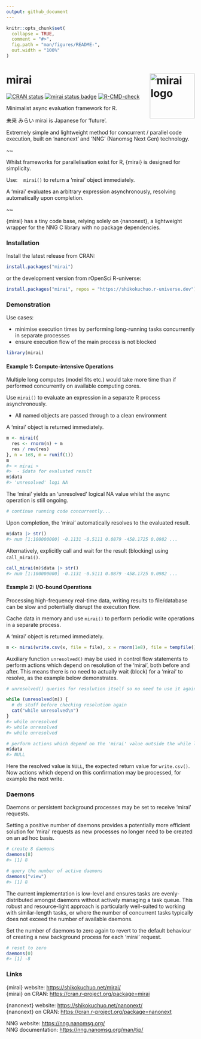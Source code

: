```yaml
---
output: github_document
---
```


<!-- README.md is generated from README.Rmd. Please edit that file -->

```r
knitr::opts_chunk$set(
  collapse = TRUE,
  comment = "#>",
  fig.path = "man/figures/README-",
  out.width = "100%"
)
```

# mirai <a href="https://shikokuchuo.net/mirai/" alt="mirai"><img src="man/figures/logo.png" alt="mirai logo" align="right" width="120"/></a>

<!-- badges: start -->
[![CRAN status](https://www.r-pkg.org/badges/version/mirai?color=112d4e)](https://CRAN.R-project.org/package=mirai)
[![mirai status badge](https://shikokuchuo.r-universe.dev/badges/mirai?color=ddcacc)](https://shikokuchuo.r-universe.dev) 
[![R-CMD-check](https://github.com/shikokuchuo/mirai/workflows/R-CMD-check/badge.svg)](https://github.com/shikokuchuo/mirai/actions)
<!-- badges: end -->

Minimalist async evaluation framework for R.

未来 みらい mirai is Japanese for 'future'.

Extremely simple and lightweight method for concurrent / parallel code execution, built on 'nanonext' and 'NNG' (Nanomsg Next Gen) technology.

~~

Whilst frameworks for parallelisation exist for R, {mirai} is designed for simplicity.

Use:&nbsp;&nbsp;&nbsp;&nbsp;`mirai()` to return a 'mirai' object immediately.

A ‘mirai’ evaluates an arbitrary expression asynchronously, resolving automatically upon completion.

~~

{mirai} has a tiny code base, relying solely on {nanonext}, a lightweight wrapper for the NNG C library with no package dependencies.

### Installation

Install the latest release from CRAN:

```r
install.packages("mirai")
```

or the development version from rOpenSci R-universe:

```r
install.packages("mirai", repos = "https://shikokuchuo.r-universe.dev")
```

### Demonstration

Use cases:

- minimise execution times by performing long-running tasks concurrently in separate processes
- ensure execution flow of the main process is not blocked

```r
library(mirai)
```

#### Example 1: Compute-intensive Operations

Multiple long computes (model fits etc.) would take more time than if performed concurrently on available computing cores.

Use `mirai()` to evaluate an expression in a separate R process asynchronously.

- All named objects are passed through to a clean environment

A 'mirai' object is returned immediately.

```r
m <- mirai({
  res <- rnorm(n) + m
  res / rev(res)
}, n = 1e8, m = runif(1))
m
#> < mirai >
#>  - $data for evaluated result
m$data
#> 'unresolved' logi NA
```

The 'mirai' yields an 'unresolved' logical NA value whilst the async operation is still ongoing.

```r
# continue running code concurrently...
```

Upon completion, the 'mirai' automatically resolves to the evaluated result.

```r
m$data |> str()
#> num [1:100000000] -0.1131 -0.5111 0.0879 -458.1725 0.0982 ...
```

Alternatively, explicitly call and wait for the result (blocking) using `call_mirai()`.

```r
call_mirai(m)$data |> str()
#> num [1:100000000] -0.1131 -0.5111 0.0879 -458.1725 0.0982 ...
```

#### Example 2: I/O-bound Operations

Processing high-frequency real-time data, writing results to file/database can be slow and potentially disrupt the execution flow.

Cache data in memory and use `mirai()` to perform periodic write operations in a separate process. 

A 'mirai' object is returned immediately.

```r
m <- mirai(write.csv(x, file = file), x = rnorm(1e8), file = tempfile())
```

Auxiliary function `unresolved()` may be used in control flow statements to perform actions which depend on resolution of the 'mirai', both before and after. This means there is no need to actually wait (block) for a 'mirai' to resolve, as the example below demonstrates.

```r

# unresolved() queries for resolution itself so no need to use it again within the while loop

while (unresolved(m)) {
  # do stuff before checking resolution again
  cat("while unresolved\n")
}
#> while unresolved
#> while unresolved
#> while unresolved

# perform actions which depend on the 'mirai' value outside the while loop
m$data
#> NULL
```

Here the resolved value is `NULL`, the expected return value for `write.csv()`. Now actions which depend on this confirmation may be processed, for example the next write.

### Daemons

Daemons or persistent background processes may be set to receive 'mirai' requests.

Setting a positive number of daemons provides a potentially more efficient solution for 'mirai' requests as new processes no longer need to be created on an ad hoc basis.

```r
# create 8 daemons
daemons(8)
#> [1] 8

# query the number of active daemons
daemons("view")
#> [1] 8
```

The current implementation is low-level and ensures tasks are evenly-distributed amongst daemons without actively managing a task queue. This robust and resource-light approach is particularly well-suited to working with similar-length tasks, or where the number of concurrent tasks typically does not exceed the number of available daemons.

Set the number of daemons to zero again to revert to the default behaviour of creating a new background process for each 'mirai' request.

```r
# reset to zero
daemons(0)
#> [1] -8
```

### Links

{mirai} website: <https://shikokuchuo.net/mirai/><br />
{mirai} on CRAN: <https://cran.r-project.org/package=mirai>

{nanonext} website: <https://shikokuchuo.net/nanonext/><br />
{nanonext} on CRAN: <https://cran.r-project.org/package=nanonext>

NNG website: <https://nng.nanomsg.org/><br />
NNG documentation: <https://nng.nanomsg.org/man/tip/><br />
